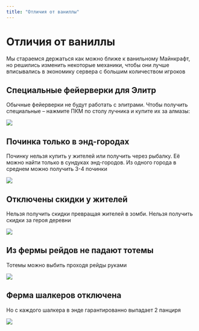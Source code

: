 ```yaml
---
title: "Отличия от ваниллы"
---
```


# Отличия от ваниллы

Мы стараемся держаться как можно ближе к ванильному Майнкрафт, но решились изменить некоторые механики, чтобы они лучше вписывались в экономику сервера с большим количеством игроков

## Специальные фейерверки для Элитр

Обычные фейерверки не будут работать с элитрами. Чтобы получить специальные – нажмите ПКМ по столу лучника и купите их за алмазы:

![](/assets/features/diff/firework.png)

## Починка только в энд-городах

Починку нельзя купить у жителей или получить через рыбалку. Её можно найти только в сундуках энд-городов. Из одного города в среднем можно получить 3-4 починки

![](/assets/features/diff/mending.png)

## Отключены скидки у жителей 

Нельзя получить скидки превращая жителей в зомби. Нельзя получить скидки за героя деревни

![](/assets/features/diff/villager.png)

## Из фермы рейдов не падают тотемы

Тотемы можно выбить проходя рейды руками

![](/assets/features/diff/raid.png)

## Ферма шалкеров отключена

Но с каждого шалкера в энде гарантированно выпадает 2 панциря

![](/assets/features/diff/shulker.png)
